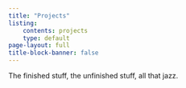 ```yaml
---
title: "Projects"
listing:
    contents: projects
    type: default
page-layout: full
title-block-banner: false
---
```


The finished stuff, the unfinished stuff, all that jazz.
